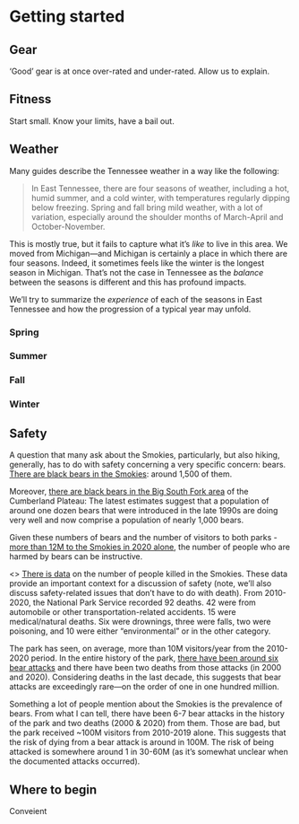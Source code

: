 # Getting started {#getting-started}

## Gear

'Good' gear is at once over-rated and under-rated. Allow us to explain.

## Fitness

Start small. Know your limits, have a bail out.

## Weather

Many guides describe the Tennessee weather in a way like the following:

> In East Tennessee, there are four seasons of weather, including a hot, humid summer, and a cold winter, with temperatures regularly dipping below freezing. Spring and fall bring mild weather, with a lot of variation, especially around the shoulder months of March-April and October-November.

This is mostly true, but it fails to capture what it's _like_ to live in this area. We moved from Michigan---and Michigan is certainly a place in which there are four seasons. Indeed, it sometimes feels like the winter is the longest season in Michigan. That's not the case in Tennessee as the _balance_ between the seasons is different and this has profound impacts. 

We'll try to summarize the _experience_ of each of the seasons in East Tennessee and how the progression of a typical year may unfold. 

### Spring

### Summer

### Fall

### Winter

## Safety

A question that many ask about the Smokies, particularly, but also hiking, generally, has to do with safety concerning a very specific concern: bears. [There are black bears in the Smokies](https://www.nps.gov/grsm/learn/nature/black-bears.htm): around 1,500 of them. 

Moreover, [there are black bears in the Big South Fork area](https://trace.tennessee.edu/cgi/viewcontent.cgi?article=7040&context=utk_gradthes) of the Cumberland Plateau: The latest estimates suggest that a population of around one dozen bears that were introduced in the late 1990s are doing very well and now comprise a population of nearly 1,000 bears. 

Given these numbers of bears and the number of visitors to both parks - [more than 12M to the Smokies in 2020 alone](https://www.nps.gov/grsm/learn/news/park-experiences-more-than-12-million-visits-in-2020.htm), the number of people who are harmed by bears can be instructive. 

<> [There is data](https://outforia.com/danger-parks/#all-data) on the number of people killed in the Smokies. These data provide an important context for a discussion of safety (note, we'll also discuss safety-related issues that don't have to do with death). From 2010-2020, the National Park Service recorded 92 deaths. 42 were from automobile or other transportation-related accidents. 15 were medical/natural deaths. Six were drownings, three were falls, two were poisoning, and 10 were either "environmental" or in the other category. 

The park has seen, on average, more than 10M visitors/year from the 2010-2020 period. In the entire history of the park, [there have been around six bear attacks](https://www.knoxnews.com/story/news/local/2020/09/14/great-smokies-rangers-identify-man-found-dead-park-black-bear-scavenging-his-remains/5793471002/) and there have been two deaths from those attacks (in 2000 and 2020). Considering deaths in the last decade, this suggests that bear attacks are exceedingly rare---on the order of one in one hundred million. 

Something a lot of people mention about the Smokies is the prevalence of bears. From what I can tell, there have been 6-7 bear attacks in the history of the park and two deaths (2000 & 2020) from them. Those are bad, but the park received ~100M visitors from 2010-2019 alone. This suggests that the risk of dying from a bear attack is around in 100M. The risk of being attacked is somewhere around 1 in 30-60M (as it's somewhat unclear when the documented attacks occurred).

## Where to begin

Conveient